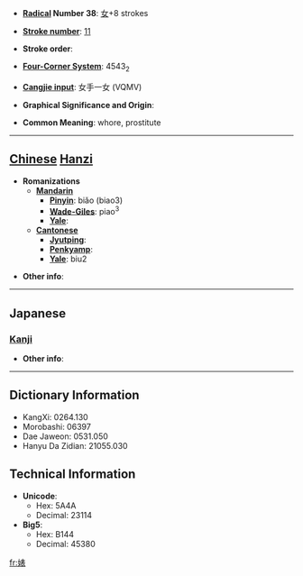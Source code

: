 * '''[[Wiktionary:Chinese radical index| Radical]] Number 38''': [[Wiktionary:Chinese radical index 女|女]]+8 strokes

* '''[[Wiktionary:Chinese total strokes index|Stroke number]]''': [[Wiktionary:Chinese total strokes index 11|11]]

* '''Stroke order''': 

* '''[[Wiktionary:Chinese four corner index|Four-Corner System]]''': 4543<sub>2</sub>

* '''[[Wiktionary:Chinese Cangjie index|Cangjie input]]''': 女手一女 (VQMV)

* '''Graphical Significance and Origin''': 

* '''Common Meaning''': whore, prostitute

----

== [[Chinese]] [[Hanzi]] ==

* '''Romanizations'''
** '''[[Mandarin]]'''
*** '''[[Pinyin]]''': biǎo (biao3)
*** '''[[Wade-Giles]]''': piao<sup>3</sup>
*** '''[[Yale]]''': 
** '''[[Cantonese]]'''
*** '''[[Jyutping]]''':
*** '''[[Penkyamp]]''': 
*** '''[[Yale]]''': biu2

* '''Other info''': 

----

==Japanese==
===[[Kanji]]===
{{kanji|on readings=[[ひょう]] (hyō)|kun readings=}}

* '''Other info''':  

----

== Dictionary Information ==

* KangXi: 0264.130
* Morobashi: 06397
* Dae Jaweon: 0531.050
* Hanyu Da Zidian: 21055.030

== Technical Information ==

* '''Unicode''':
** Hex: 5A4A
** Decimal: 23114
* '''Big5''':
** Hex: B144
** Decimal: 45380

[[fr:婊]]